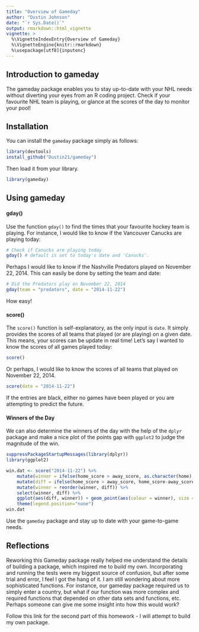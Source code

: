 ```yaml
---
title: "Overview of Gameday"
author: "Dustin Johnson"
date: "`r Sys.Date()`"
output: rmarkdown::html_vignette
vignette: >
  %\VignetteIndexEntry{Overview of Gameday}
  %\VignetteEngine{knitr::rmarkdown}
  %\usepackage[utf8]{inputenc}
---
```


## Introduction to gameday

The gameday package enables you to stay up-to-date with your NHL needs without diverting your eyes from an R coding project. Check if your favourite NHL team is playing, or glance at the scores of the day to monitor your pool!

## Installation

You can install the `gameday` package simply as follows:

```r
library(devtools)
install_github("Dustin21/gameday")
```

Then load it from your library.

```r
library(gameday)
```


## Using gameday

#### gday()
Use the function `gday()` to find the times that your favourite hockey team is playing. For instance, I would like to know if the Vancouver Canucks are playing today:

```r
# Check if Canucks are playing today
gday() # default is set to today's date and 'Canucks'.
```

Perhaps I would like to know if the Nashville Predators played on November 22, 2014. This can easily be done by setting the team and date:

```r
# Did the Predators play on November 22, 2014
gday(team = "predators", date = "2014-11-22")
```

How easy!

#### score()
The `score()` function is self-explanatory, as the only input is `date`. It simply provides the scores of all teams that played (or are playing) on a given date. This means, your scores can be update in real time! Let's say I wanted to know the scores of all games played today:

```r
score()
```

Or perhaps, I would like to know the scores of all teams that played on November 22, 2014.

```r
score(date = "2014-11-22")
```

If the entries are black, either no games have been played or you are attempting to predict the future.

#### Winners of the Day

We can also determine the winners of the day with the help of the `dplyr` package and make a nice plot of the points gap with `ggplot2` to judge the magnitude of the win. 

```r
suppressPackageStartupMessages(library(dplyr))
library(ggplot2)

win.dat <- score("2014-11-22") %>%
	mutate(winner = ifelse(home_score > away_score, as.character(home), as.character(away))) %>%
	mutate(diff = ifelse(home_score > away_score, home_score-away_score, away_score-home_score)) %>%
	mutate(winner = reorder(winner, diff)) %>%
	select(winner, diff) %>%
	ggplot(aes(diff, winner)) + geom_point(aes(colour = winner), size = 3) + 
	theme(legend.position="none")
win.dat

```	
	
Use the `gameday` package and stay up to date with your game-to-game needs.

## Reflections

Reworking this Gameday package really helped me understand the details of building a package, which inspired me to build my own. Incorporating and running the tests were my biggest source of confusion, but after some trial and error, I feel I got the hang of it. I am still wondering about more sophisticated functions. For instance, our gameday package required us to simply enter a country, but what if our function was more complex and required functions that depended on other data sets and functions, etc. Perhaps someone can give me some insight into how this would work?

Follow this link for the second part of this homework - I will attempt to build my own package.
